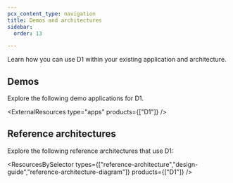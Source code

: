 ```yaml
---
pcx_content_type: navigation
title: Demos and architectures
sidebar:
  order: 13

---
```



Learn how you can use D1 within your existing application and architecture.

## Demos

Explore the following <GlossaryTooltip term="demo application">demo applications</GlossaryTooltip> for D1.

<ExternalResources type="apps" products={["D1"]} />

## Reference architectures

Explore the following <GlossaryTooltip term="reference architecture">reference architectures</GlossaryTooltip> that use D1:

<ResourcesBySelector types={["reference-architecture","design-guide","reference-architecture-diagram"]} products={["D1"]} />
